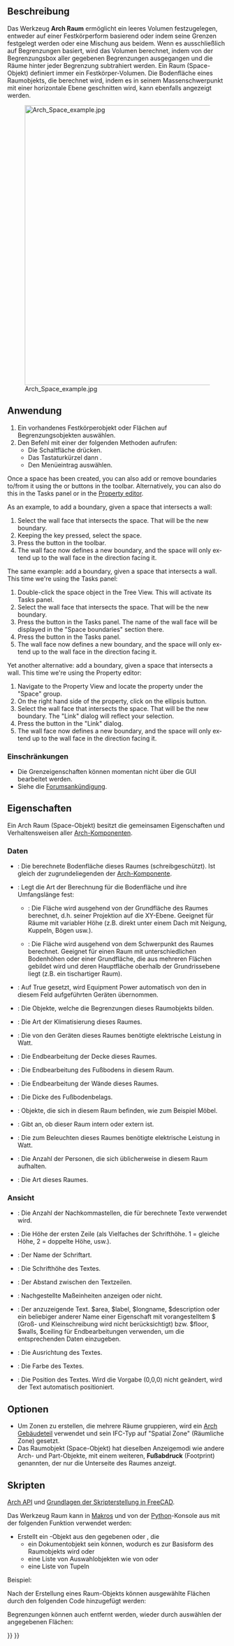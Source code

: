<languages/>

{{Docnav/de
|[[Arch_Floor/de|Stockwerk]]
|[[Arch_Wall/de|Wand]]
|[[BIM_Workbench/de|BIM]]
|IconL=Arch_Floor.svg
|IconR=Arch_Wall.svg
|IconC=Workbench_BIM.svg
}}

{{VeryImportantMessage|DIESER BEFEHL IST BESTANDTEIL DES INTEGRIERTEN ARBEITSBEREICHS [[BIM_Workbench/de|BIM]] IN V1.0<br>
Diese Seite wurde für diese Version aktualisiert.}}

{{GuiCommand/de
|Name=Arch Space
|Name/de=Arch Raum
|MenuLocation=3D/BIM → Raum
|Workbenches=[[BIM_Workbench/de|BIM]]
|Shortcut={{KEY|S}} {{KEY|P}}
|Version=0.14
|SeeAlso=
}}

<span id="Description"></span>
==Beschreibung==

Das Werkzeug '''Arch Raum''' ermöglicht ein leeres Volumen festzugelegen, entweder auf einer Festkörperform basierend oder indem seine Grenzen festgelegt werden oder eine Mischung aus beidem. Wenn es ausschließlich auf Begrenzungen basiert, wird das Volumen berechnet, indem von der Begrenzungsbox aller gegebenen Begrenzungen ausgegangen und die Räume hinter jeder Begrenzung subtrahiert werden. Ein Raum (Space-Objekt) definiert immer ein Festkörper-Volumen. Die Bodenfläche eines Raumobjekts, die berechnet wird, indem es in seinem Massenschwerpunkt mit einer horizontale Ebene geschnitten wird, kann ebenfalls angezeigt werden.

[[Image:Arch Space example.jpg|640px]]

{{Caption|Raumobjekt, das aus einem vorhandenen Volumenobjekt erstellt wird, dann werden zwei Wandflächen als Begrenzungen hinzugefügt.}}

<span id="Usage"></span>
==Anwendung==

# Ein vorhandenes Festkörperobjekt oder Flächen auf Begrenzungsobjekten auswählen.
# Den Befehl mit einer der folgenden Methoden aufrufen:
#* Die Schaltfläche {{Button|[[Image:Arch_Space.svg|16px]] [[Arch_Space/de|Raum]]}} drücken. 
#* Das Tastaturkürzel {{KEY|S}} dann {{KEY|P}}.
#* Den Menüeintrag {{MenuCommand|3D/BIM → Raum}} auswählen.

<div lang="en" dir="ltr" class="mw-content-ltr">
Once a space has been created, you can also add or remove boundaries to/from it using the {{Button|[[Image:Arch_Add.svg|16px]] [[Arch_Add|Add]]}} or {{Button|[[Image:Arch_Remove.svg|16px]] [[Arch_Remove|Remove]]}} buttons in the toolbar. Alternatively, you can also do this in the Tasks panel or in the [[Property_editor|Property editor]].
</div>

<div lang="en" dir="ltr" class="mw-content-ltr">
As an example, to add a boundary, given a space that intersects a wall:
# Select the wall face that intersects the space. That will be the new boundary.
# Keeping the {{KEY|Ctrl}} key pressed, select the space.
# Press the {{Button|[[Image:Arch_Add.svg|16px]] [[Arch_Add|Add]]}} button in the toolbar.
# The wall face now defines a new boundary, and the space will only extend up to the wall face in the direction facing it.
</div>

<div lang="en" dir="ltr" class="mw-content-ltr">
The same example: add a boundary, given a space that intersects a wall. This time we're using the Tasks panel:
# Double-click the space object in the Tree View. This will activate its Tasks panel.
# Select the wall face that intersects the space. That will be the new boundary.
# Press the {{Button|[[Image:Arch_Add.svg|16px]] [[Arch_Add|Add]]}} button in the Tasks panel. The name of the wall face will be displayed in the "Space boundaries" section there.
# Press the {{Button|OK}} button in the Tasks panel.
# The wall face now defines a new boundary, and the space will only extend up to the wall face in the direction facing it.
</div>

<div lang="en" dir="ltr" class="mw-content-ltr">
Yet another alternative: add a boundary, given a space that intersects a wall. This time we're using the Property editor:
# Navigate to the Property View and locate the {{PropertyData|Boundaries}} property under the "Space" group.
# On the right hand side of the {{PropertyData|Boundaries}} property, click on the ellipsis button.
# Select the wall face that intersects the space. That will be the new boundary. The "Link" dialog will reflect your selection.
# Press the {{Button|OK}} button in the "Link" dialog.
# The wall face now defines a new boundary, and the space will only extend up to the wall face in the direction facing it.
</div>

<span id="Limitations"></span>
=== Einschränkungen ===

* Die Grenzeigenschaften können momentan nicht über die GUI bearbeitet werden.
* Siehe die [https://forum.freecad.org/viewtopic.php?f=9&t=4275 Forumsankündigung].

<span id="Properties"></span>
==Eigenschaften==

Ein Arch Raum (Space-Objekt) besitzt die gemeinsamen Eigenschaften und Verhaltensweisen aller [[Arch_Component/de|Arch-Komponenten]].

<span id="Data"></span>
===Daten===

{{Properties_Title|Space}}

* {{PropertyData/de|Area|Area}}: Die berechnete Bodenfläche dieses Raumes (schreibgeschützt). Ist gleich der zugrundeliegenden {{PropertyData/de|Horizontal Area}} der [[Arch Component/de|Arch-Komponente]].
* {{PropertyData/de|Area Calculation Type|Enumeration}}: Legt die Art der Berechnung für die Bodenfläche und ihre Umfangslänge fest:
** {{Value|XY-plane projection}}: Die Fläche wird ausgehend von der Grundfläche des Raumes berechnet, d.h. seiner Projektion auf die XY-Ebene. Geeignet für Räume mit variabler Höhe (z.B. direkt unter einem Dach mit Neigung, Kuppeln, Bögen usw.).
** {{Value|At Center of Mass}}: Die Fläche wird ausgehend von dem Schwerpunkt des Raumes berechnet. Geeignet für einen Raum mit unterschiedlichen Bodenhöhen oder einer Grundfläche, die aus mehreren Flächen gebildet wird und deren Hauptfläche oberhalb der Grundrissebene liegt (z.B. ein tischartiger Raum).
* {{PropertyData/de|Auto Power|Bool}}: Auf True gesetzt, wird Equipment Power automatisch von den in diesem Feld aufgeführten Geräten übernommen.
* {{PropertyData/de|Boundaries|LinkSubList}}: Die Objekte, welche die Begrenzungen dieses Raumobjekts bilden.
* {{PropertyData/de|Conditioning|Enumeration}}: Die Art der Klimatisierung dieses Raumes.
* {{PropertyData/de|Equipment Power|Float}}: Die von den Geräten dieses Raumes benötigte elektrische Leistung in Watt.
* {{PropertyData/de|Finish Ceiling|String}}: Die Endbearbeitung der Decke dieses Raumes.
* {{PropertyData/de|Finish Floor|String}}: Die Endbearbeitung des Fußbodens in diesem Raum.
* {{PropertyData/de|Finish Walls|String}}: Die Endbearbeitung der Wände dieses Raumes.
* {{PropertyData/de|Floor Thickness|Length}}: Die Dicke des Fußbodenbelags.
* {{PropertyData/de|Group|LinkList}}: Objekte, die sich in diesem Raum befinden, wie zum Beispiel Möbel.
* {{PropertyData/de|Internal|Bool}}: Gibt an, ob dieser Raum intern oder extern ist.
* {{PropertyData/de|Lighting Power|Float}}: Die zum Beleuchten dieses Raumes benötigte elektrische Leistung in Watt.
* {{PropertyData/de|Number Of People|Integer}}: Die Anzahl der Personen, die sich üblicherweise in diesem Raum aufhalten.
* {{PropertyData/de|Space Type|Enumeration}}: Die Art dieses Raumes.

<span id="View"></span>
===Ansicht===

{{Properties_Title|Space}}

* {{PropertyView/de|Decimals|Integer}}: Die Anzahl der Nachkommastellen, die für berechnete Texte verwendet wird.
* {{PropertyView/de|First Line|Length}}: Die Höhe der ersten Zeile (als Vielfaches der Schrifthöhe. 1 = gleiche Höhe, 2 = doppelte Höhe, usw.).
* {{PropertyView/de|Font Name|Font}}: Der Name der Schriftart.
* {{PropertyView/de|Font Size|Length}}: Die Schrifthöhe des Textes.
* {{PropertyView/de|Line Spacing|Float}}: Der Abstand zwischen den Textzeilen.
* {{PropertyView/de|Show Unit|Bool}}: Nachgestellte Maßeinheiten anzeigen oder nicht.
* {{PropertyView/de|Text|StringList}}: Der anzuzeigende Text. $area, $label, $longname, $description oder ein beliebiger anderer Name einer Eigenschaft mit vorangestelltem $ (Groß- und Kleinschreibung wird nicht berücksichtigt) bzw. $floor, $walls, $ceiling für Endbearbeitungen verwenden, um die entsprechenden Daten einzugeben.
* {{PropertyView/de|Text Align|Enumeration}}: Die Ausrichtung des Textes.
* {{PropertyView/de|Text Color|Color}}: Die Farbe des Textes.
* {{PropertyView/de|Text Position|VectorDistance}}: Die Position des Textes. Wird die Vorgabe (0,0,0) nicht geändert, wird der Text automatisch positioniert.

<span id="Options"></span>
==Optionen==

* Um Zonen zu erstellen, die mehrere Räume gruppieren, wird ein [[Arch_BuildingPart/de|Arch Gebäudeteil]] verwendet und sein IFC-Typ auf "Spatial Zone" (Räumliche Zone) gesetzt.
* Das Raumobjekt (Space-Objekt) hat dieselben Anzeigemodi wie andere Arch- und Part-Objekte, mit einem weiteren, '''Fußabdruck''' (Footprint) genannten, der nur die Unterseite des Raumes anzeigt.

<span id="Scripting"></span>
==Skripten==

{{Emphasis|Siehe auch:}} [[Arch_API/de|Arch API]] und [[FreeCAD_Scripting_Basics/de|Grundlagen der Skripterstellung in FreeCAD]].

Das Werkzeug Raum kann in [[Macros/de|Makros]] und von der [[Python/de|Python]]-Konsole aus mit der folgenden Funktion verwendet werden:

{{Code|code=
Space = makeSpace(objects=None, baseobj=None, name="Space")
}}

* Erstellt ein {{incode|Space}}-Objekt aus den gegebenen {{incode|objects}} oder {{incode|baseobj}}, die
** ein Dokumentobjekt sein können, wodurch es zur Basisform des Raumobjekts wird oder 
** eine Liste von Auswahlobjekten wie von {{incode|FreeCADGui.Selection.getSelectionEx()}} oder
** eine Liste von Tupeln {{incode|(object, subobjectname)}}

Beispiel:

{{Code|code=
import FreeCAD, Arch

Box = FreeCAD.ActiveDocument.addObject("Part::Box", "Box")
Box.Length = 1000
Box.Width = 1000
Box.Height = 1000

Space = Arch.makeSpace(Box)
Space.ViewObject.LineWidth = 2
FreeCAD.ActiveDocument.recompute()
}}

Nach der Erstellung eines Raum-Objekts können ausgewählte Flächen durch den folgenden Code hinzugefügt werden:

{{Code|code=
import FreeCAD, FreeCADGui, Draft, Arch

points = [FreeCAD.Vector(-500, 0, 0), FreeCAD.Vector(1000, 1000, 0)]
Line = Draft.makeWire(points)
Wall = Arch.makeWall(Line, width=150, height=2000)
FreeCAD.ActiveDocument.recompute()

# Select a face of the wall
selection = FreeCADGui.Selection.getSelectionEx()
Arch.addSpaceBoundaries(Space, selection)
}}

Begrenzungen können auch entfernt werden, wieder durch auswählen der angegebenen Flächen:

{{Code|code=
selection = FreeCADGui.Selection.getSelectionEx()
Arch.removeSpaceBoundaries(Space, selection)
}}


{{Docnav/de
|[[Arch_Floor/de|Stockwerk]]
|[[Arch_Wall/de|Wand]]
|[[BIM_Workbench/de|BIM]]
|IconL=Arch_Floor.svg
|IconR=Arch_Wall.svg
|IconC=Workbench_BIM.svg
}}

{{BIM_Tools_navi{{#translation:}}}}
{{Userdocnavi{{#translation:}}}}